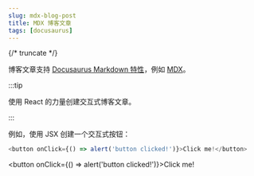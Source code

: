 ```yaml
---
slug: mdx-blog-post
title: MDX 博客文章
tags: [docusaurus]
---
```



{/* truncate */}

博客文章支持 [Docusaurus Markdown 特性](https://docusaurus.io/docs/markdown-features)，例如 [MDX](https://mdxjs.com/)。






:::tip

使用 React 的力量创建交互式博客文章。

:::



例如，使用 JSX 创建一个交互式按钮：

```js
<button onClick={() => alert('button clicked!')}>Click me!</button>
```

<button onClick={() => alert('button clicked!')}>Click me!</button>